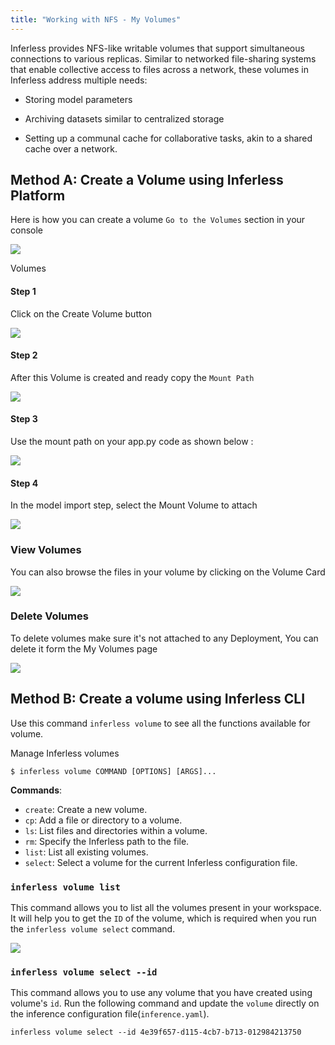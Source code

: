 ```yaml
---
title: "Working with NFS - My Volumes"
---
```


Inferless provides NFS-like writable volumes that support simultaneous connections to various replicas. Similar to networked file-sharing systems that enable collective access to files across a network, these volumes in Inferless address multiple needs:

* Storing model parameters

* Archiving datasets similar to centralized storage

* Setting up a communal cache for collaborative tasks, akin to a shared cache over a network.

## Method A: Create a Volume using Inferless Platform

Here is how you can create a volume `Go to the Volumes` section in your console 

![](/images/vol1.png)

Volumes 

#### Step 1

Click on the Create Volume button 

![](/images/vol2.png)

#### Step 2

After this Volume is created and ready copy the `Mount Path`

![](/images/vol3.png)

#### Step 3

Use the mount path on your app.py code as shown below :

![](/images/my-volume4.png)

#### Step 4

In the model import step, select the Mount Volume to attach

![](/images/vol4-model-import-select.png)

### View Volumes

You can also browse the files in your volume by clicking on the Volume Card 


![](/images/vol5-dir.png)

### Delete Volumes 

To delete volumes make sure it's not attached to any Deployment, You can delete it form the My Volumes page 

![](/images/vol6-delete.png)

## Method B: Create a volume using Inferless CLI

Use this command `inferless volume` to see all the functions available for volume.

Manage Inferless volumes 

```console
$ inferless volume COMMAND [OPTIONS] [ARGS]...
```

**Commands**:

* `create`: Create a new volume.
* `cp`: Add a file or directory to a volume.
* `ls`: List files and directories within a volume.
* `rm`: Specify the Inferless path to the file.
* `list`: List all existing volumes.
* `select`: Select a volume for the current Inferless configuration file.



### `inferless volume list`

This command allows you to list all the volumes present in your workspace. It will help you to get the `ID` of the volume, which is required when you run the `inferless volume select` command.

![](/images/my-volume9.png)

### `inferless volume select --id`

This command allows you to use any volume that you have created using volume's `id`. Run the following command and update the `volume` directly on the inference configuration file(`inference.yaml`).

```
inferless volume select --id 4e39f657-d115-4cb7-b713-012984213750
```
